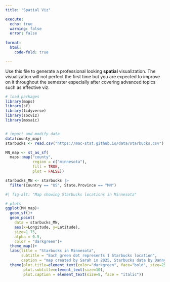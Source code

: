 ```yaml
---
title: "Spatial Viz"

execute: 
  echo: true
  warning: false
  error: false
  
format:
  html:
    code-fold: true

---
```


Use this file to generate a professional looking **spatial** visualization.  The visualization will not perfect the first time but you are expected to improve on it throughout the semester especially after covering advanced topics such as effective viz.

```r
# load packages
library(maps)
library(sf)
library(tidyverse)
library(socviz)
library(mosaic)


# import and modify data
data(county_map)
starbucks <- read.csv("https://mac-stat.github.io/data/starbucks.csv")

MN_map <- st_as_sf(
  maps::map("county",
            region = c("minnesota"), 
            fill = TRUE,
            plot = FALSE))

starbucks_MN <- starbucks |>
  filter(Country == "US", State.Province == "MN")

```


```r
#| fig-alt: "Map showing Starbucks locations in Minnesota"

# plots
ggplot(MN_map)+
  geom_sf()+
  geom_point(
    data = starbucks_MN,
    aes(x=Longitude, y=Latitude),
    size=1.75,
    alpha = 0.5,
    color = "darkgreen")+
  theme_map()+
  labs(title = "Starbucks in Minnesota",
       subtitle = "Each green dot represents 1 Starbucks location",
       caption = "map created by Sarah in 2025, Starbucks data by Danny Kaplan")+
  theme(plot.title=element_text(color="darkgreen", face="bold", size=25),
        plot.subtitle=element_text(size=10),
        plot.caption = element_text(size=8, face = "italic"))
```



